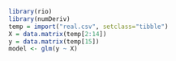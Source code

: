 ```r
library(rio)
library(numDeriv)
temp = import("real.csv", setclass="tibble")
X = data.matrix(temp[2:14])
y = data.matrix(temp[15])
model <- glm(y ~ X)
```
